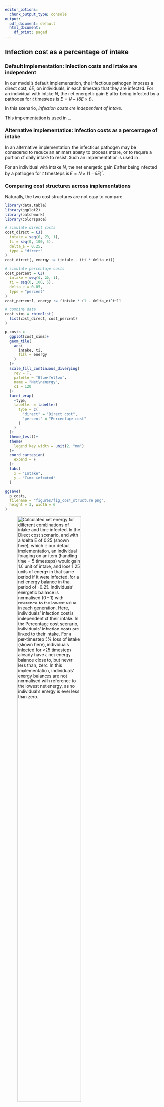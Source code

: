 ```yaml
---
editor_options:
  chunk_output_type: console
output:
  pdf_document: default
  html_document:
    df_print: paged
---
```


## Infection cost as a percentage of intake

### Default implementation: Infection costs and intake are independent

In our model's default implementation, the infectious pathogen imposes a direct cost, $\delta E$, on individuals, in each timestep that they are infected.
For an individual with intake $N$, the net energetic gain $E$ after being infected by a pathogen for $t$ timesteps is $E = N - (\delta E \times t)$.

In this scenario, _infection costs are independent of intake_.

This implementation is used in ...

### Alternative implementation: Infection costs as a percentage of intake

In an alternative implementation, the infectious pathogen may be considered to reduce an animal's ability to process intake, or to require a portion of daily intake to resist.
Such an implementation is used in ...

For an individual with intake $N$, the net energetic gain $E$ after being infected by a pathogen for $t$ timesteps is $E = N \times (1 - \delta E) ^ t$.

### Comparing cost structures across implementations

Naturally, the two cost structures are not easy to compare.

```r
library(data.table)
library(ggplot2)
library(patchwork)
library(colorspace)

# simulate direct costs
cost_direct = CJ(
  intake = seq(0, 20, 1),
  ti = seq(0, 100, 5),
  delta_e = 0.25,
  type = "direct"
)
cost_direct[, energy := (intake - (ti * delta_e))]

# simulate percentage costs
cost_percent = CJ(
  intake = seq(0, 20, 1),
  ti = seq(0, 100, 5),
  delta_e = 0.05,
  type = "percent"
)
cost_percent[, energy := (intake * (1 - delta_e)^ti)]

# combine data
cost_sims = rbindlist(
  list(cost_direct, cost_percent)
)

p_costs =
  ggplot(cost_sims)+
  geom_tile(
    aes(
      intake, ti,
      fill = energy
    )
  )+
  scale_fill_continuous_diverging(
    rev = T,
    palette = "Blue-Yellow",
    name = "Net\nenergy",
    c1 = 120
  )+
  facet_wrap(
    ~type,
    labeller = labeller(
      type = c(
        "direct" = "Direct cost",
        "percent" = "Percentage cost"
      )
    )
  )+
  theme_test()+
  theme(
    legend.key.width = unit(2, "mm")
  )+
  coord_cartesian(
    expand = F
  )+
  labs(
    x = "Intake",
    y = "Time infected"
  )

ggsave(
  p_costs,
  filename = "figures/fig_cost_structure.png",
  height = 3, width = 6
)
```

![Calculated net energy for different combinations of intake and time infected. In the _Direct cost_ scenario, and with a $\delta E$ of 0.25 (shown here), which is our default implementation, an individual foraging on an item (handling time = 5 timesteps) would gain 1.0 unit of intake, and lose 1.25 units of energy in that same period if it were infected, for a net energy balance in that period of -0.25. Individuals' energetic balance is normalised (0 -- 1) with reference to the lowest value in each generation. Here, individuals' infection cost is _independent_ of their intake. In the _Percentage cost_ scenario, individuals' infection costs are linked to their intake. For a per-timestep 5% loss of intake (shown here), individuals infected for >25 timesteps already have a net energy balance close to, but never less than, zero. In this implementation, individuals' energy balances are _not normalised_ with reference to the lowest net energy, as no individual's energy is ever less than zero.](figures/fig_cost_structure.png){ width=70% } 

\newpage

### Evolutionary outcomes of the percentage cost implementation

Maybe some discussion text here.

![**Rapid evolutionary change, but different evolutionary outcomes, in an alternative implementation of disease costs.** In our alternative, percentage costs implementation of the infectious pathogen, there is a rapid shift in the mix of movement strategies after pathogen introduction. The handler tracking strategy becomes common across most parameter combinations, except when social information is not very useful (high productivity $R \geq$ 2), and the cost of disease is relatively low ($\delta E$ = 2.5%). ](figures/fig_evo_change_percent_cost.png){ width=70% }

### Ecological consequences in the percentage cost implementation

Maybe some text here.

![**Rapid ecological changes accompany evolutionary shifts in an alternative implementation of disease costs, and are similar to the default implementation.** In the alternative percentage-costs implementation of the infectious pathogen, the outcomes are very similar to those in our default implementation of direct costs. Across most paramter combinations, there is an increase in movement, a reduction in intake, and a reduction in associations with other foragers.](figures/fig_eco_compare_percent.png)

\newpage
